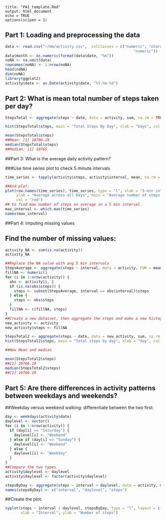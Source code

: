   
```{recho=TRUE}
title: "PA1_template.Rmd"
output: html_document
echo = TRUE
options(scipen = 1)
```
## Part 1: Loading and preprocessing the data
```r
data <- read.csv("~/mm/activity.csv",  colClasses = c("numeric", "character", 
                                                          "numeric"))
data$month <- as.numeric(format(data$date, "%m"))
noNA <- na.omit(data)
rownames(noNA) <- 1:nrow(noNA)
head(noNA)
dim(noNA)
library(ggplot2)
activity$date <- as.Date(activity$date, "%Y-%m-%d")
```

## Part 2: What is mean total number of steps taken per day?
```r
StepsTotal <- aggregate(steps ~ date, data = activity, sum, na.rm = TRUE)

hist(StepsTotal$steps, main = "Total Steps By Day", xlab = "Days", col = "yellow")

mean(StepsTotal$steps)
##Mean: [1] 10766.19
median(StepsTotal$steps)
##Median: [1] 10765
```

##Part 3: What is the average daily activity pattern?

###Use time series plot to check 5 minute intervals
```r
time_series <- tapply(activity$steps, activity$interval, mean, na.rm = TRUE)

##And plot: 
plot(row.names(time_series), time_series, type = "l", xlab = "5-min interval", 
     ylab = "Average across all Days", main = "Average number of steps taken", 
     col = "red")
## to find max number of steps on average in a 5 min interval
max_interval <- which.max(time_series)
names(max_interval)
```
##Part 4: Imputing missing values

## Find the number of missing values:
```r
activity_NA <- sum(is.na(activity))
activity_NA

##Replace the NA value with avg 5 min intervals
StepsAverage <- aggregate(steps ~ interval, data = activity, FUN = mean)
fillNA <- numeric()
for (i in 1:nrow(activity)) {
  obs <- activity[i, ]
  if (is.na(obs$steps)) {
    steps <- subset(StepsAverage, interval == obs$interval)$steps
  } else {
    steps <- obs$steps
  }
  fillNA <- c(fillNA, steps)
}
##Create a new datasset, then aggregate the steps and make a new histogram.
new_activity <- activity
new_activity$steps <- fillNA

StepsTotal2 <- aggregate(steps ~ date, data = new_activity, sum, na.rm = TRUE)
hist(StepsTotal2$steps, main = "Total steps by day", xlab = "day", col = "blue")

##New Mean and median

mean(StepsTotal2$steps)
##[1] 10766.19
median(StepsTotal2$steps)
##[1] 10766.19
```

## Part 5: Are there differences in activity patterns between weekdays and weekends?
##Weekday versus weekend walking: differentiate between the two first:
```r
day <- weekdays(activity$date)
daylevel <- vector()
for (i in 1:nrow(activity)) {
  if (day[i] == "Saturday") {
    daylevel[i] <- "Weekend"
  } else if (day[i] == "Sunday") {
    daylevel[i] <- "Weekend"
  } else {
    daylevel[i] <- "Weekday"
  }
}
##Compare the two types
activity$daylevel <- daylevel
activity$daylevel <- factor(activity$daylevel)

stepsByDay <- aggregate(steps ~ interval + daylevel, data = activity, mean)
names(stepsByDay) <- c("interval", "daylevel", "steps")
```
##Create the plot:
```r
xyplot(steps ~ interval | daylevel, stepsByDay, type = "l", layout = c(1, 2), 
       xlab = "Interval", ylab = "Number of steps")
```
